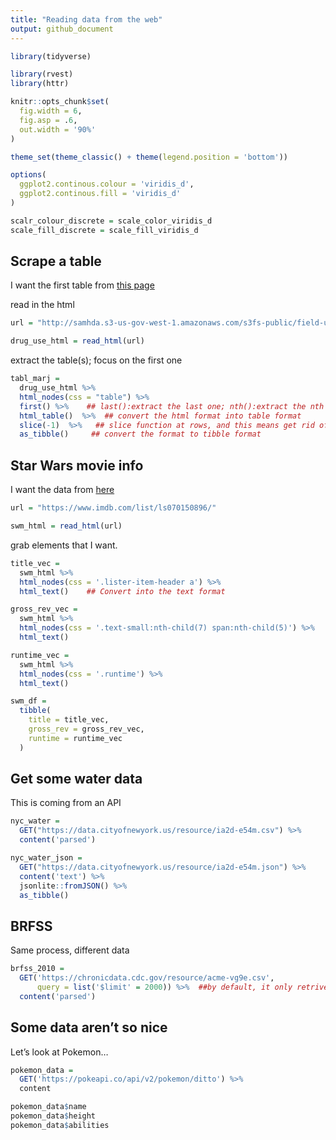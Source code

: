 ```yaml
---
title: "Reading data from the web"
output: github_document
---
```


```r
library(tidyverse)

library(rvest)
library(httr)

knitr::opts_chunk$set(
  fig.width = 6,
  fig.asp = .6,
  out.width = '90%'
)

theme_set(theme_classic() + theme(legend.position = 'bottom'))

options(
  ggplot2.continous.colour = 'viridis_d',
  ggplot2.continous.fill = 'viridis_d'
)

scalr_colour_discrete = scale_color_viridis_d
scale_fill_discrete = scale_fill_viridis_d
```

## Scrape a table

I want the first table from [this page](http://samhda.s3-us-gov-west-1.amazonaws.com/s3fs-public/field-uploads/2k15StateFiles/NSDUHsaeShortTermCHG2015.htm)

read in the html

```r
url = "http://samhda.s3-us-gov-west-1.amazonaws.com/s3fs-public/field-uploads/2k15StateFiles/NSDUHsaeShortTermCHG2015.htm"

drug_use_html = read_html(url)
```

extract the table(s); focus  on the first one

```r
tabl_marj = 
  drug_use_html %>% 
  html_nodes(css = "table") %>% 
  first() %>%    ## last():extract the last one; nth():extract the nth one
  html_table()  %>%  ## convert the html format into table format
  slice(-1)  %>%   ## slice function at rows, and this means get rid of the fisrt row
  as_tibble()     ## convert the format to tibble format

```

## Star Wars movie info

I want the data from [here](https://www.imdb.com/list/ls070150896/)

```r
url = "https://www.imdb.com/list/ls070150896/"

swm_html = read_html(url)
```

grab elements that I want.

```r
title_vec = 
  swm_html %>% 
  html_nodes(css = '.lister-item-header a') %>% 
  html_text()    ## Convert into the text format

gross_rev_vec = 
  swm_html %>% 
  html_nodes(css = '.text-small:nth-child(7) span:nth-child(5)') %>% 
  html_text()

runtime_vec = 
  swm_html %>% 
  html_nodes(css = '.runtime') %>% 
  html_text()

swm_df = 
  tibble(
    title = title_vec,
    gross_rev = gross_rev_vec,
    runtime = runtime_vec
  )
```

## Get some water data

This is coming from an API

```r
nyc_water = 
  GET("https://data.cityofnewyork.us/resource/ia2d-e54m.csv") %>% 
  content('parsed')

nyc_water_json = 
  GET("https://data.cityofnewyork.us/resource/ia2d-e54m.json") %>% 
  content('text') %>% 
  jsonlite::fromJSON() %>% 
  as_tibble()
```

## BRFSS

Same process, different data

```r
brfss_2010 = 
  GET('https://chronicdata.cdc.gov/resource/acme-vg9e.csv',
      query = list('$limit' = 2000)) %>%  ##by default, it only retrive 1000 data, and we can use the query parameter to set the number of data we want 
  content('parsed')
```

## Some data aren't so nice

Let's look at Pokemon...

```r
pokemon_data =
  GET('https://pokeapi.co/api/v2/pokemon/ditto') %>% 
  content

pokemon_data$name
pokemon_data$height
pokemon_data$abilities
```

